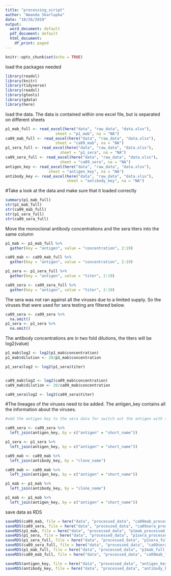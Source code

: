 ```yaml
---
title: "processing_script"
author: "Amanda Skarlupka"
date: "10/26/2019"
output:
  word_document: default
  pdf_document: default
  html_document:
    df_print: paged
---
```


```r
knitr::opts_chunk$set(echo = TRUE)
```


load the packages needed

```r
library(readxl)
library(knitr)
library(tidyverse)
library(readxl)
library(gtools)
library(gdata)
library(here)

```


load the data. The data is contained within one excel file, but is separated on different sheets
```r

p1_mab_full <- read_excel(here("data", "raw_data", "data.xlsx"), 
                      sheet = "p1_mab", na = "NA")
ca09_mab_full <- read_excel(here("data", "raw_data", "data.xlsx"), 
                      sheet = "ca09_mab", na = "NA")
p1_sera_full <- read_excel(here("data", "raw_data", "data.xlsx"), 
                        sheet = "p1_sera", na = "NA")
ca09_sera_full <- read_excel(here("data", "raw_data", "data.xlsx"), 
                        sheet = "ca09_sera", na = "NA")
antigen_key <- read_excel(here("data", "raw_data", "data.xlsx"), 
                   sheet = "antigen_key", na = "NA")
antibody_key <- read_excel(here("data", "raw_data", "data.xlsx"),
                           sheet = "antibody_key", na = "NA")


```



#Take a look at the data and make sure that it loaded correctly
```r

summary(p1_mab_full)
str(p1_mab_full)
str(ca09_mab_full)
str(p1_sera_full)
str(ca09_sera_full)

```


Move the monoclonal antibody concentrations and the sera titers into the same column

```r

p1_mab <- p1_mab_full %>%
  gather(key = "antigen", value = "concentration", 2:19)

ca09_mab <- ca09_mab_full %>%
  gather(key = "antigen", value = "concentration", 2:19)

p1_sera <- p1_sera_full %>%
  gather(key = "antigen", value = "titer", 2:19)

ca09_sera <- ca09_sera_full %>%
  gather(key = "antigen", value = "titer", 2:19)

```



The sera was not ran against all the viruses due to a limited supply. So the viruses that were used for sera testing are filtered below.

```r

ca09_sera <- ca09_sera %>%
  na.omit()
p1_sera <- p1_sera %>%
  na.omit()

```

The antibody concentrations are in two fold dilutions, the titers will be log2(value)

```r

p1_mab$log2 <- log2(p1_mab$concentration)
p1_mab$dilution <- 20/p1_mab$concentration

p1_sera$log2 <- log2(p1_sera$titer)


ca09_mab$log2 <- log2(ca09_mab$concentration)
ca09_mab$dilution <- 20/ca09_mab$concentration

ca09_sera$log2 <- log2(ca09_sera$titer)

```


#The lineages of the viruses need to be added. The antigen_key contains all the information about the viruses. 

```r
#add the antigen key to the sera data for switch out the antigen with the antigen key for ease of script writing

ca09_sera <- ca09_sera %>%
  left_join(antigen_key, by = c("antigen" = "short_name"))

p1_sera <- p1_sera %>%
  left_join(antigen_key, by = c("antigen" = "short_name"))

ca09_mab <- ca09_mab %>%
  left_join(antibody_key, by = "clone_name")

ca09_mab <- ca09_mab %>%
  left_join(antigen_key, by = c("antigen" = "short_name"))

p1_mab <- p1_mab %>%
  left_join(antibody_key, by = "clone_name")

p1_mab <- p1_mab %>%
  left_join(antigen_key, by = c("antigen" = "short_name"))
```


save data as RDS

```r

saveRDS(ca09_mab, file = here("data", "processed_data", "ca09mab_processed_data.rds"))
saveRDS(ca09_sera, file = here("data", "processed_data", "ca09sera_processed_data.rds"))
saveRDS(p1_mab, file = here("data", "processed_data", "p1mab_processed_data.rds"))
saveRDS(p1_sera, file = here("data", "processed_data", "p1sera_processed_data.rds"))
saveRDS(p1_sera_full, file = here("data", "processed_data", "p1sera_full.rds"))
saveRDS(ca09_sera_full, file = here("data", "processed_data", "ca09sera_full.rds"))
saveRDS(p1_mab_full, file = here("data", "processed_data", "p1mab_full.rds"))
saveRDS(ca09_mab_full, file = here("data", "processed_data", "ca09mab_full.rds"))

saveRDS(antigen_key, file = here("data", "processed_data", "antigen_key.rds"))
saveRDS(antibody_key, file = here("data", "processed_data", "antibody_key.rds"))

```
